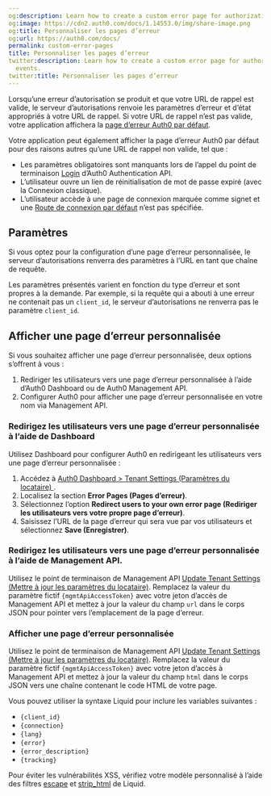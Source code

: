 ```yaml
---
og:description: Learn how to create a custom error page for authorization error events.
og:image: https://cdn2.auth0.com/docs/1.14553.0/img/share-image.png
og:title: Personnaliser les pages d’erreur
og:url: https://auth0.com/docs/
permalink: custom-error-pages
title: Personnaliser les pages d’erreur
twitter:description: Learn how to create a custom error page for authorization error
  events.
twitter:title: Personnaliser les pages d’erreur
---
```


Lorsqu’une erreur d’autorisation se produit et que votre URL de rappel est valide, le serveur d’autorisations renvoie les paramètres d’erreur et d’état appropriés à votre URL de rappel. Si votre URL de rappel n’est pas valide, votre application affichera la [page d’erreur Auth0 par défaut](/login/universal-login/error-pages).

Votre application peut également afficher la page d’erreur Auth0 par défaut pour des raisons autres qu’une URL de rappel non valide, tel que :

* Les paramètres obligatoires sont manquants lors de l’appel du point de terminaison [Login](https://auth0.com/docs/api/authentication#login) d’Auth0 Authentication API.
* L’utilisateur ouvre un lien de réinitialisation de mot de passe expiré (avec la Connexion classique).
* L’utilisateur accède à une page de connexion marquée comme signet et une [Route de connexion par défaut](/login/universal-login/configure-default-login-routes) n’est pas spécifiée.

## Paramètres

Si vous optez pour la configuration d’une page d’erreur personnalisée, le serveur d’autorisations renverra des paramètres à l’URL en tant que chaîne de requête.



Les paramètres présentés varient en fonction du type d’erreur et sont propres à la demande. Par exemple, si la requête qui a abouti à une erreur ne contenait pas un `client_id`, le serveur d’autorisations ne renverra pas le paramètre `client_id`.

## Afficher une page d’erreur personnalisée

Si vous souhaitez afficher une page d’erreur personnalisée, deux options s’offrent à vous :

1. Rediriger les utilisateurs vers une page d’erreur personnalisée à l’aide d’Auth0 Dashboard ou de Auth0 Management API.
2. Configurer Auth0 pour afficher une page d’erreur personnalisée en votre nom via Management API.

### Redirigez les utilisateurs vers une page d’erreur personnalisée à l’aide de Dashboard

Utilisez Dashboard pour configurer Auth0 en redirigeant les utilisateurs vers une page d’erreur personnalisée :

1. Accédez à [Auth0 Dashboard > Tenant Settings (Paramètres du locataire) ](%24%7Bmanage_url%7D/#/tenant/).
2. Localisez la section **Error Pages (Pages d’erreur)**.
3. Sélectionnez l’option **Redirect users to your own error page (Rediriger les utilisateurs vers votre propre page d’erreur)**.
4. Saisissez l’URL de la page d’erreur qui sera vue par vos utilisateurs et sélectionnez **Save (Enregistrer)**.

### Redirigez les utilisateurs vers une page d’erreur personnalisée à l’aide de Management API.

Utilisez le point de terminaison de Management API [Update Tenant Settings (Mettre à jour les paramètres du locataire)](/api/management/v2/#!/Tenants/patch_settings). Remplacez la valeur du paramètre fictif `{mgmtApiAccessToken}` avec votre jeton d’accès de Management API et mettez à jour la valeur du champ `url` dans le corps JSON pour pointer vers l’emplacement de la page d’erreur.





### Afficher une page d’erreur personnalisée



Utilisez le point de terminaison de Management API [Update Tenant Settings (Mettre à jour les paramètres du locataire)](/api/management/v2/#!/Tenants/patch_settings). Remplacez la valeur du paramètre fictif `{mgmtApiAccessToken}` avec votre jeton d’accès à Management API et mettez à jour la valeur du champ `html` dans le corps JSON vers une chaîne contenant le code HTML de votre page.

Vous pouvez utiliser la syntaxe Liquid pour inclure les variables suivantes :

* `{client_id}`
* `{connection}`
* `{lang}`
* `{error}`
* `{error_description}`
* `{tracking}`





Pour éviter les vulnérabilités XSS, vérifiez votre modèle personnalisé à l’aide des filtres [escape](https://shopify.github.io/liquid/filters/escape/) et [strip_html](https://shopify.github.io/liquid/filters/strip_html/) de Liquid.